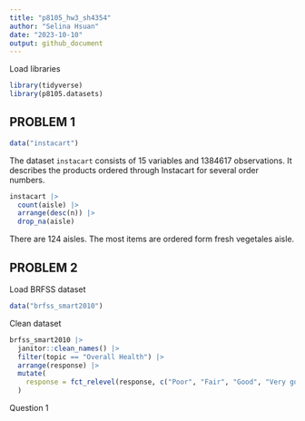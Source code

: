 ```yaml
---
title: "p8105_hw3_sh4354"
author: "Selina Hsuan"
date: "2023-10-10"
output: github_document
---
```


Load libraries

```r
library(tidyverse)
library(p8105.datasets)
```


## PROBLEM 1

```r
data("instacart")
```

The dataset `instacart` consists of 15 variables and 1384617 observations. It describes the products ordered through Instacart for several order numbers. 

```r
instacart |> 
  count(aisle) |> 
  arrange(desc(n)) |> 
  drop_na(aisle)
```

There are 124 aisles. The most items are ordered form fresh vegetales aisle. 

## PROBLEM 2

Load BRFSS dataset
```r
data("brfss_smart2010")
```

Clean dataset
```r
brfss_smart2010 |> 
  janitor::clean_names() |> 
  filter(topic == "Overall Health") |> 
  arrange(response) |> 
  mutate(
    response = fct_relevel(response, c("Poor", "Fair", "Good", "Very good", "Excellent"))
  )
```


Question 1

```r

```


